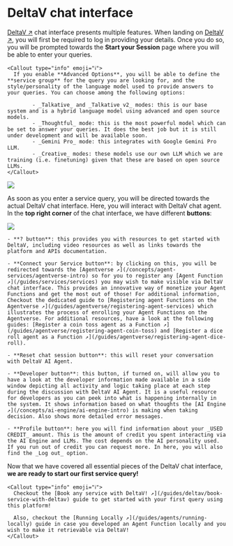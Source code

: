 
# DeltaV chat interface

[DeltaV ↗️](https://deltav.agentverse.ai/login) chat interface presents multiple features. When landing on [DeltaV ↗️](/concepts/ai-engine/deltav), you will first be required to log in providing your details. Once you do so, you will be prompted towards the **Start your Session** page where you will be able to enter your queries.

    <Callout type="info" emoji="ℹ️">
      If you enable **Advanced Options**, you will be able to define the **service group** for the query you are looking for, and the style/personality of the language model used to provide answers to your queries. You can choose among the following options:

            - _Talkative_ and _Talkative v2_ modes: this is our base system and is a hybrid language model using advanced and open source models.
            - _Thoughtful_ mode: this is the most powerful model which can be set to answer your queries. It does the best job but it is still under development and will be available soon.
            - _Gemini Pro_ mode: this integrates with Google Gemini Pro LLM.
            - _Creative_ modes: these models use our own LLM which we are training (i.e. finetuning) given that these are based on open source LLMs.
    </Callout>

![](../../../src/images/guides/deltav/getting-started/deltav_chat_interface.png)

As soon as you enter a service query, you will be directed towards the actual DeltaV chat interface. Here, you will interact with DeltaV chat agent. In the **top right corner** of the chat interface, we have different **buttons**:

![](../../../src/images/guides/deltav/getting-started/deltav_chat_interface_buttons.png)

    - **? button**: this provides you with resources to get started with DeltaV, including video resources as well as links towards the platform and APIs documentation.

    - **Connect your Service button**: by clicking on this, you will be redirected towards the [Agentverse ↗️](/concepts/agent-services/agentverse-intro) so for you to register any [Agent Function ↗️](/guides/services/services) you may wish to make visible via DeltaV chat interface. This provides an innovative way of monetize your Agent Functions and get the most out of those! For additional information, Checkout the dedicated guide to [Registering agent Functions on the Agentverse ↗️](/guides/agentverse/registering-agent-services) which illustrates the process of enrolling your Agent Functions on the Agentverse. For additional resources, have a look at the following guides: [Register a coin toss agent as a Function ↗️](/guides/agentverse/registering-agent-coin-toss) and [Register a dice roll agent as a Function ↗️](/guides/agentverse/registering-agent-dice-roll).

    - **Reset chat session button**: this will reset your conversation with DeltaV AI Agent.

    - **Developer button**: this button, if turned on, will allow you to have a look at the developer information made available in a side window depicting all activity and logic taking place at each step during the discussion with DeltaV AI Agent. It is a useful resource for developers as you can peek into what is happening internally in the system. It shows information based on what thoughts the [AI Engine ↗️](/concepts/ai-engine/ai-engine-intro) is making when taking decision. Also shows more detailed error messages.

    - **Profile button**: here you will find information about your _USED CREDIT_ amount. This is the amount of credit you spent interacting via the AI Engine and LLMs. The cost depends on the AI personality used. If you run out of credit you can request more. In here, you will also find the _Log out_ option.

Now that we have covered all essential pieces of the DeltaV chat interface, **we are ready to start our first service query!**

    <Callout type="info" emoji="ℹ️">
      Checkout the [Book any service with DeltaV! ↗️](/guides/deltav/book-service-with-deltav) guide to get started with your first query using this platform!

      Also, checkout the [Running Locally ↗️](/guides/agents/running-locally) guide in case you developed an Agent Function locally and you wish to make it retrievable via DeltaV!
    </Callout>
